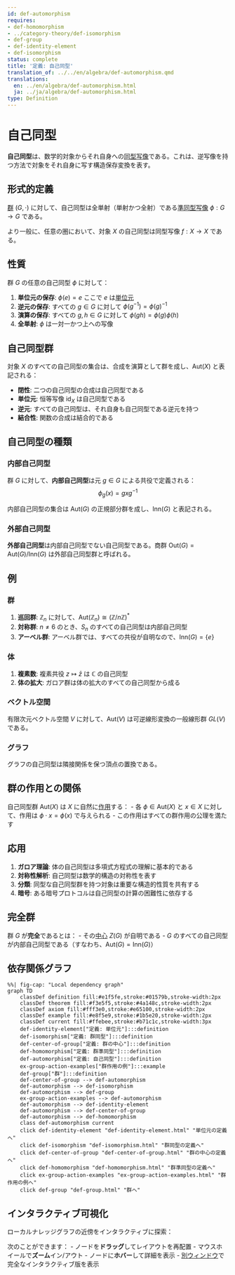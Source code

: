 ```yaml
---
id: def-automorphism
requires:
- def-homomorphism
- ../category-theory/def-isomorphism
- def-group
- def-identity-element
- def-isomorphism
status: complete
title: '定義: 自己同型'
translation_of: ../../en/algebra/def-automorphism.qmd
translations:
  en: ../en/algebra/def-automorphism.html
  ja: ../ja/algebra/def-automorphism.html
type: Definition
---
```


# 自己同型 {#def-automorphism}

**自己同型**は、数学的対象からそれ自身への[同型写像](../category-theory/def-isomorphism.qmd)である。これは、逆写像を持つ方法で対象をそれ自身に写す構造保存変換を表す。

## 形式的定義

[群](def-group.qmd) $(G, \cdot)$ に対して、自己同型は全単射（単射かつ全射）である[準同型写像](def-homomorphism.qmd) $\phi: G \to G$ である。

より一般に、任意の圏において、対象 $X$ の自己同型は同型写像 $f: X \to X$ である。

## 性質

群 $G$ の任意の自己同型 $\phi$ に対して：

1. **単位元の保存**: $\phi(e) = e$ ここで $e$ は[単位元](def-identity-element.qmd)
2. **逆元の保存**: すべての $g \in G$ に対して $\phi(g^{-1}) = \phi(g)^{-1}$
3. **演算の保存**: すべての $g, h \in G$ に対して $\phi(gh) = \phi(g)\phi(h)$
4. **全単射**: $\phi$ は一対一かつ上への写像

## 自己同型群

対象 $X$ のすべての自己同型の集合は、合成を演算として群を成し、$\text{Aut}(X)$ と表記される：

- **閉性**: 二つの自己同型の合成は自己同型である
- **単位元**: 恒等写像 $\text{id}_X$ は自己同型である
- **逆元**: すべての自己同型は、それ自身も自己同型である逆元を持つ
- **結合性**: 関数の合成は結合的である

## 自己同型の種類

### 内部自己同型

群 $G$ に対して、**内部自己同型**は元 $g \in G$ による共役で定義される：
$$\phi_g(x) = gxg^{-1}$$

内部自己同型の集合は $\text{Aut}(G)$ の正規部分群を成し、$\text{Inn}(G)$ と表記される。

### 外部自己同型

**外部自己同型**は内部自己同型でない自己同型である。商群 $\text{Out}(G) = \text{Aut}(G)/\text{Inn}(G)$ は外部自己同型群と呼ばれる。

## 例

### 群

1. **巡回群**: $\mathbb{Z}_n$ に対して、$\text{Aut}(\mathbb{Z}_n) \cong (\mathbb{Z}/n\mathbb{Z})^*$
2. **対称群**: $n \neq 6$ のとき、$S_n$ のすべての自己同型は内部自己同型
3. **アーベル群**: アーベル群では、すべての共役が自明なので、$\text{Inn}(G) = \{e\}$

### 体

1. **複素数**: 複素共役 $z \mapsto \bar{z}$ は $\mathbb{C}$ の自己同型
2. **体の拡大**: ガロア群は体の拡大のすべての自己同型から成る

### ベクトル空間

有限次元ベクトル空間 $V$ に対して、$\text{Aut}(V)$ は可逆線形変換の一般線形群 $GL(V)$ である。

### グラフ

グラフの自己同型は隣接関係を保つ頂点の置換である。

## 群の作用との関係

自己同型群 $\text{Aut}(X)$ は $X$ に自然に[作用](def-group-action.qmd)する：
- 各 $\phi \in \text{Aut}(X)$ と $x \in X$ に対して、作用は $\phi \cdot x = \phi(x)$ で与えられる
- この作用はすべての群作用の公理を満たす

## 応用

1. **ガロア理論**: 体の自己同型は多項式方程式の理解に基本的である
2. **対称性解析**: 自己同型は数学的構造の対称性を表す
3. **分類**: 同型な自己同型群を持つ対象は重要な構造的性質を共有する
4. **暗号**: ある暗号プロトコルは自己同型の計算の困難性に依存する

## 完全群

群 $G$ が**完全**であるとは：
- その[中心](def-center-of-group.qmd) $Z(G)$ が自明である
- $G$ のすべての自己同型が内部自己同型である（すなわち、$\text{Aut}(G) = \text{Inn}(G)$）

## 依存関係グラフ

```mermaid
%%| fig-cap: "Local dependency graph"
graph TD
    classDef definition fill:#e1f5fe,stroke:#01579b,stroke-width:2px
    classDef theorem fill:#f3e5f5,stroke:#4a148c,stroke-width:2px
    classDef axiom fill:#fff3e0,stroke:#e65100,stroke-width:2px
    classDef example fill:#e8f5e9,stroke:#1b5e20,stroke-width:2px
    classDef current fill:#ffebee,stroke:#b71c1c,stroke-width:3px
    def-identity-element["定義: 単位元"]:::definition
    def-isomorphism["定義: 群同型"]:::definition
    def-center-of-group["定義: 群の中心"]:::definition
    def-homomorphism["定義: 群準同型"]:::definition
    def-automorphism["定義: 自己同型"]:::definition
    ex-group-action-examples["群作用の例"]:::example
    def-group["群"]:::definition
    def-center-of-group --> def-automorphism
    def-automorphism --> def-isomorphism
    def-automorphism --> def-group
    ex-group-action-examples --> def-automorphism
    def-automorphism --> def-identity-element
    def-automorphism --> def-center-of-group
    def-automorphism --> def-homomorphism
    class def-automorphism current
    click def-identity-element "def-identity-element.html" "単位元の定義へ"
    click def-isomorphism "def-isomorphism.html" "群同型の定義へ"
    click def-center-of-group "def-center-of-group.html" "群の中心の定義へ"
    click def-homomorphism "def-homomorphism.html" "群準同型の定義へ"
    click ex-group-action-examples "ex-group-action-examples.html" "群作用の例へ"
    click def-group "def-group.html" "群へ"
```

## インタラクティブ可視化

ローカルナレッジグラフの近傍をインタラクティブに探索：

::: {.graph-viz data-id="def-automorphism" data-width="700" data-height="500"}
:::

次のことができます：
- ノードを**ドラッグ**してレイアウトを再配置
- マウスホイールで**ズーム**イン/アウト
- ノードに**ホバー**して詳細を表示
- [別ウィンドウ](../../output/interactive/ja/def-automorphism.html){target="_blank"}で完全なインタラクティブ版を表示
